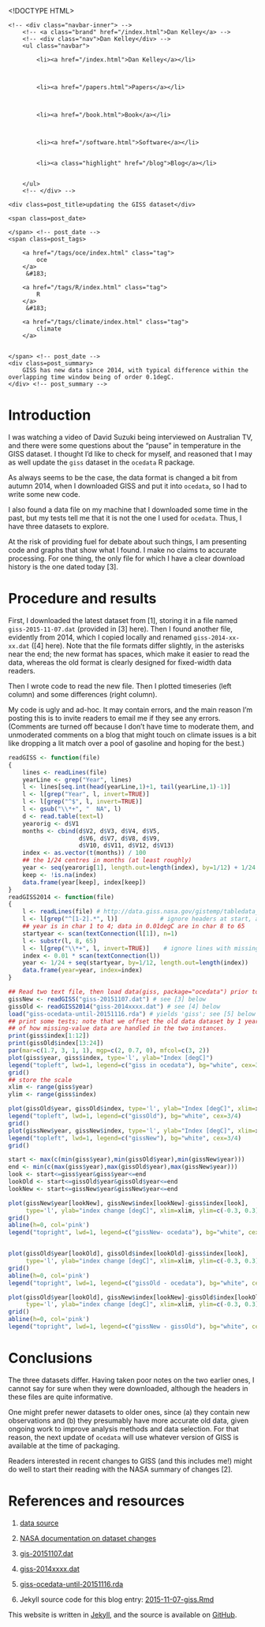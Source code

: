 <!DOCTYPE HTML>
<html>
<head>
<link rel='stylesheet' type='text/css' href='/css/syntax.css' />
<link rel='stylesheet' type='text/css' href='/css/style.css' />
<meta charset="UTF-8">
<title>updating the GISS dataset</title>
</head>

<body>
<div class="navbar">
    <!-- <div class="navbar-inner"> -->
        <!-- <a class="brand" href="/index.html">Dan Kelley</a> -->
        <!-- <div class="nav">Dan Kelley</div> -->
        <ul class="navbar">
            
            <li><a href="/index.html">Dan Kelley</a></li>
            

            
            <li><a href="/papers.html">Papers</a></li>
            

            
            <li><a href="/book.html">Book</a></li>
            

            
            <li><a href="/software.html">Software</a></li>
            
            
            <li><a class="highlight" href="/blog">Blog</a></li>
            

        </ul>
        <!-- </div> -->
</div>

<div id="content">
    




<!-- <div class="span8"> -->

<div class=topnav>

<!-- | <a href='/blog'>Home</a> | -->

</div> <!-- topnav -->


<div class="page-header">

    <div class=post_title>updating the GISS dataset</div>
<!-- </div> --> <!-- span8 -->

<!-- <div class="span4"> -->

<div class=slug>
    <span class=post_date>
        
    </span> <!-- post_date -->
    <span class=post_tags>
        
        <a href="/tags/oce/index.html" class="tag">
            oce
        </a>
         &#183; 
        
        <a href="/tags/R/index.html" class="tag">
            R
        </a>
         &#183; 
        
        <a href="/tags/climate/index.html" class="tag">
            climate
        </a>
        
        
    </span> <!-- post_date -->
    <div class=post_summary>
        GISS has new data since 2014, with typical difference within the overlapping time window being of order 0.1degC.
    </div> <!-- post_summary -->
</div> <!-- slug -->

<!-- </div> -->
<!-- span4 -->
</div> <!-- page-header -->



# Introduction

I was watching a video of David Suzuki being interviewed on Australian TV, and
there were some questions about the "pause" in temperature in the GISS dataset.
I thought I'd like to check for myself, and reasoned that I may as well update
the ``giss`` dataset in the ``ocedata`` R package.

As always seems to be the case, the data format is changed a bit from autumn
2014, when I downloaded GISS and put it into ``ocedata``, so I had to write
some new code.

I also found a data file on my machine that I downloaded some time in the past,
but my tests tell me that it is not the one I used for ``ocedata``.  Thus, I
have three datasets to explore.

At the risk of providing fuel for debate about such things, I am presenting
code and graphs that show what I found. I make no claims to accurate
processing. For one thing, the only file for which I have a clear download
history is the one dated today [3].

# Procedure and results

First, I downloaded the latest dataset from [1], storing it in a file named
``giss-2015-11-07.dat`` (provided in [3] here).  Then I found another file,
evidently from 2014, which I copied locally and renamed ``giss-2014-xx-xx.dat``
([4] here). Note that the file formats differ slightly, in the asterisks near
the end; the new format has spaces, which make it easier to read the data,
whereas the old format is clearly designed for fixed-width data readers.

Then I wrote code to read the new file. Then I plotted timeseries (left column)
and some differences (right column).

My code is ugly and ad-hoc. It may contain errors, and the main reason I'm
posting this is to invite readers to email me if they see any errors.
(Comments are turned off because I don't have time to moderate them, and
unmoderated comments on a blog that might touch on climate issues is a bit like
dropping a lit match over a pool of gasoline and hoping for the best.)

```r
readGISS <- function(file)
{
    lines <- readLines(file)
    yearLine <- grep("Year", lines)
    l <- lines[seq.int(head(yearLine,1)+1, tail(yearLine,1)-1)]
    l <- l[grep("Year", l, invert=TRUE)]
    l <- l[grep("^$", l, invert=TRUE)]
    l <- gsub("\\*+", "  NA", l)
    d <- read.table(text=l)
    yearorig <- d$V1
    months <- cbind(d$V2, d$V3, d$V4, d$V5, 
                    d$V6, d$V7, d$V8, d$V9, 
                    d$V10, d$V11, d$V12, d$V13) 
    index <- as.vector(t(months)) / 100
    ## the 1/24 centres in months (at least roughly)
    year <- seq(yearorig[1], length.out=length(index), by=1/12) + 1/24
    keep <- !is.na(index)
    data.frame(year[keep], index[keep])
}
readGISS2014 <- function(file)
{
    l <- readLines(file) # http://data.giss.nasa.gov/gistemp/tabledata_v3/GLB.Ts+dSST.txt
    l <- l[grep("^[1-2].*", l)]            # ignore headers at start, and every 20 years
    ## year is in char 1 to 4; data in 0.01degC are in char 8 to 65
    startyear <- scan(textConnection(l[1]), n=1)
    l <- substr(l, 8, 65)
    l <- l[grep("\\*+", l, invert=TRUE)]    # ignore lines with missing month data
    index <- 0.01 * scan(textConnection(l))
    year <- 1/24 + seq(startyear, by=1/12, length.out=length(index))
    data.frame(year=year, index=index)
}

## Read two text file, then load data(giss, package="ocedata") prior to 2015-11-16
gissNew <- readGISS("giss-20151107.dat") # see [3] below
gissOld <- readGISS2014("giss-2014xxxx.dat") # see [4] below
load("giss-ocedata-until-20151116.rda") # yields 'giss'; see [5] below
## print some tests; note that we offset the old data dataset by 1 year because
## of how missing-value data are handled in the two instances.
print(giss$index[1:12])
print(gissOld$index[13:24])
par(mar=c(1.7, 3, 1, 1), mgp=c(2, 0.7, 0), mfcol=c(3, 2))
plot(giss$year, giss$index, type='l', ylab="Index [degC]")
legend("topleft", lwd=1, legend=c("giss in ocedata"), bg="white", cex=3/4)
grid()
## store the scale
xlim <- range(giss$year)
ylim <- range(giss$index)

plot(gissOld$year, gissOld$index, type='l', ylab="Index [degC]", xlim=xlim, ylim=ylim)
legend("topleft", lwd=1, legend=c("gissOld"), bg="white", cex=3/4)
grid()
plot(gissNew$year, gissNew$index, type='l', ylab="Index [degC]", xlim=xlim, ylim=ylim)
legend("topleft", lwd=1, legend=c("gissNew"), bg="white", cex=3/4)
grid()

start <- max(c(min(giss$year),min(gissOld$year),min(gissNew$year)))
end <- min(c(max(giss$year),max(gissOld$year),max(gissNew$year)))
look <- start<=giss$year&giss$year<=end
lookOld <- start<=gissOld$year&gissOld$year<=end
lookNew <- start<=gissNew$year&gissNew$year<=end

plot(gissNew$year[lookNew], gissNew$index[lookNew]-giss$index[look],
     type='l', ylab="index change [degC]", xlim=xlim, ylim=c(-0.3, 0.3))
grid()
abline(h=0, col='pink')
legend("topright", lwd=1, legend=c("gissNew- ocedata"), bg="white", cex=3/4)


plot(gissOld$year[lookOld], gissOld$index[lookOld]-giss$index[look],
     type='l', ylab="index change [degC]", xlim=xlim, ylim=c(-0.3, 0.3))
grid()
abline(h=0, col='pink')
legend("topright", lwd=1, legend=c("gissOld - ocedata"), bg="white", cex=3/4)

plot(gissOld$year[lookOld], gissNew$index[lookNew]-gissOld$index[lookOld],
     type='l', ylab="index change [degC]", xlim=xlim, ylim=c(-0.3, 0.3))
grid()
abline(h=0, col='pink')
legend("topright", lwd=1, legend=c("gissNew - gissOld"), bg="white", cex=3/4)
```


# Conclusions

The three datasets differ. Having taken poor notes on the two earlier ones, I
cannot say for sure when they were downloaded, although the headers in these
files are quite informative.

One might prefer newer datasets to older ones, since (a) they contain new
observations and (b) they presumably have more accurate old data, given ongoing
work to improve analysis methods and data selection.  For that reason, the next
update of ``ocedata`` will use whatever version of GISS is available at the
time of packaging.

Readers interested in recent changes to GISS (and this includes me!) might do
well to start their reading with the NASA summary of changes [2].

# References and resources

1. [data source](http://data.giss.nasa.gov/gistemp/tabledata_v3/GLB.Ts+dSST.txt)

2. [NASA documentation on dataset changes](http://data.giss.nasa.gov/gistemp)

3. [gis-20151107.dat](https://raw.github.com/dankelley/dankelley.github.io/master/assets/giss-20151107.dat)

4. [giss-2014xxxx.dat](https://raw.github.com/dankelley/dankelley.github.io/master/assets/giss-2014xxxx.dat)

5. [giss-ocedata-until-20151116.rda](https://raw.github.com/dankelley/dankelley.github.io/master/assets/giss-ocedata-until-20151116.rda)

6. Jekyll source code for this blog entry: [2015-11-07-giss.Rmd](https://raw.github.com/dankelley/dankelley.github.io/master/assets/2015-11-07-giss.Rmd)







</div>

<p class="footnote">This website is written in <a
href="http://jekyllrb.com">Jekyll</a>, and the source is available on <a
href="https://github.com/dankelley/dankelley.github.io">GitHub</a>.</p>

</body>
</html>

